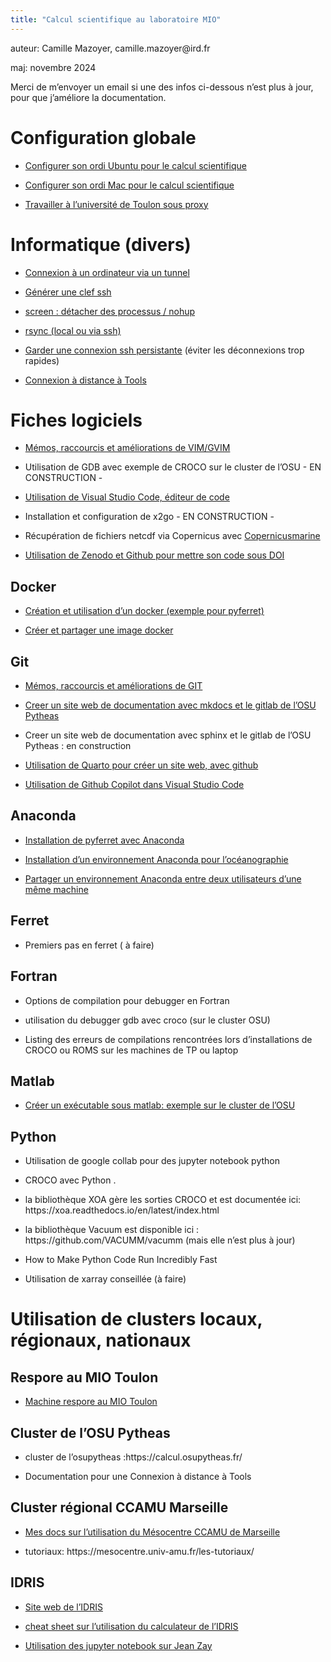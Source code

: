 ```yaml
---
title: "Calcul scientifique au laboratoire MIO"
---
```


auteur: Camille Mazoyer, camille.mazoyer\@ird.fr

maj: novembre 2024

Merci de m'envoyer un email si une des infos ci-dessous n'est plus à jour, pour que j'améliore la documentation.

# Configuration globale

-   [Configurer son ordi Ubuntu pour le calcul scientifique](sheets/config_globale_ubuntu.html)

-   [Configurer son ordi Mac pour le calcul scientifique](sheets/config_globale_mac.html)

-   [Travailler à l'université de Toulon sous proxy](sheets/universite_toulon_proxy.html)

# Informatique (divers)

-   [Connexion à un ordinateur via un tunnel](sheets/connexion_via_tunnel.html)

-   [Générer une clef ssh](sheets/clef_ssh.html)

-   [screen : détacher des processus / nohup](sheets/detacher_processus_nohup.html)

-   [rsync (local ou via ssh)](sheets/rsync.html)

-   [Garder une connexion ssh persistante](sheets/connexion_longue_ssh.html) (éviter les déconnexions trop rapides)

-   [Connexion à distance à Tools](sheets/connexion_distance_tools.html)


# Fiches logiciels

-   [Mémos, raccourcis et améliorations de VIM/GVIM](sheets/vim.html)

-   Utilisation de GDB avec exemple de CROCO sur le cluster de l'OSU - EN CONSTRUCTION -

-   [Utilisation de Visual Studio Code, éditeur de code](sheets/visual_studio_code.html)

-   Installation et configuration de x2go - EN CONSTRUCTION -

-   Récupération de fichiers netcdf via Copernicus avec [Copernicusmarine](sheets/copernicusmarine.html)

-   [Utilisation de Zenodo et Github pour mettre son code sous DOI](sheets/zenodo_github.html)
  

## Docker

-  [Création et utilisation d'un docker (exemple pour pyferret)](sheets/docker.html)

-  [Créer et partager une image docker](sheets/create_docker.html)

## Git

- [Mémos, raccourcis et améliorations de GIT](sheets/git.html)

- [Creer un site web de documentation avec mkdocs et le gitlab de l’OSU Pytheas](sheets/create_mkdocs_documentation.qmd)
  
- Creer un site web de documentation avec sphinx et le gitlab de l’OSU Pytheas : en construction 

- [Utilisation de Quarto pour créer un site web, avec github](sheets/site_quarto.html)
  
- [Utilisation de Github Copilot dans Visual Studio Code](sheets/githubcopilot.qmd)

## Anaconda

-   [Installation de pyferret avec Anaconda](sheets/installation_pyferret.html)

-   [Installation d'un environnement Anaconda pour l'océanographie](sheets/anaconda_oceanographie.html)

-   [Partager un environnement Anaconda entre deux utilisateurs d'une même machine](sheets/partager_env_anaconda.html)

## Ferret

-   Premiers pas en ferret ( à faire)

## Fortran

-   Options de compilation pour debugger en Fortran

-   utilisation du debugger gdb avec croco (sur le cluster OSU)

-   Listing des erreurs de compilations rencontrées lors d'installations de CROCO ou ROMS sur les machines de TP ou laptop

## Matlab

-   [Créer un exécutable sous matlab: exemple sur le cluster de l'OSU](sheets/executable_matlab.html)

## Python

-   Utilisation de google collab pour des jupyter notebook python

-   CROCO avec Python .

-   la bibliothèque XOA gère les sorties CROCO et est documentée ici: https://xoa.readthedocs.io/en/latest/index.html

-   la bibliothèque Vacuum est disponible ici : https://github.com/VACUMM/vacumm (mais elle n'est plus à jour)

-   How to Make Python Code Run Incredibly Fast

-   Utilisation de xarray conseillée (à faire)

# Utilisation de clusters locaux, régionaux, nationaux

## Respore au MIO Toulon

-   [Machine respore au MIO Toulon](sheets/respore.html)

## Cluster de l'OSU Pytheas

-   cluster de l'osupytheas :https://calcul.osupytheas.fr/

-   Documentation pour une Connexion à distance à Tools

## Cluster régional CCAMU Marseille

-   [Mes docs sur l'utilisation du Mésocentre CCAMU de Marseille](sheets/ccamu.html)

-   tutoriaux: https://mesocentre.univ-amu.fr/les-tutoriaux/

## IDRIS

-   [Site web de l'IDRIS](http://www.idris.fr)

-   [cheat sheet sur l'utilisation du calculateur de l'IDRIS](http://www.idris.fr/media/su/idrismemento1.pdf)

-   [Utilisation des jupyter notebook sur Jean Zay](https://github.com/meom-group/tutos/blob/master/jean-zay/jupyter-notebook-on-jean-zay.md et http://www.idris.fr/jean-zay/pre-post/jean-zay-jupyter-notebook.html)